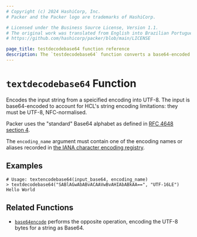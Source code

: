 ```yaml
---
# Copyright (c) 2024 HashiCorp, Inc.
# Packer and the Packer logo are trademarks of HashiCorp.

# Licensed under the Business Source License, Version 1.1.
# The original work was translated from English into Brazilian Portuguese.
# https://github.com/hashicorp/packer/blob/main/LICENSE

page_title: testdecodebase64 function reference
description: The `testdecodebase64` function converts a base64-encoded string into a UTF-8 string.
---
```


# `textdecodebase64` Function

Encodes the input string from a speicified encoding into UTF-8.
The input is base64-encoded to account for HCL's string encoding limitations: they must be UTF-8, NFC-normalised.

Packer uses the "standard" Base64 alphabet as defined in
[RFC 4648 section 4](https://tools.ietf.org/html/rfc4648#section-4).

The `encoding_name` argument must contain one of the encoding names or aliases recorded in
[the IANA character encoding registry](https://www.iana.org/assignments/character-sets/character-sets.xhtml).

## Examples

```shell-session
# Usage: textencodebase64(input_base64, encoding_name)
> textdecodebase64("SABlAGwAbABvACAAVwBvAHIAbABkAA==", "UTF-16LE")
Hello World
```

## Related Functions

- [`base64encode`](/packer/docs/templates/hcl_templates/functions/encoding/base64encode) performs the opposite operation,
  encoding the UTF-8 bytes for a string as Base64.
